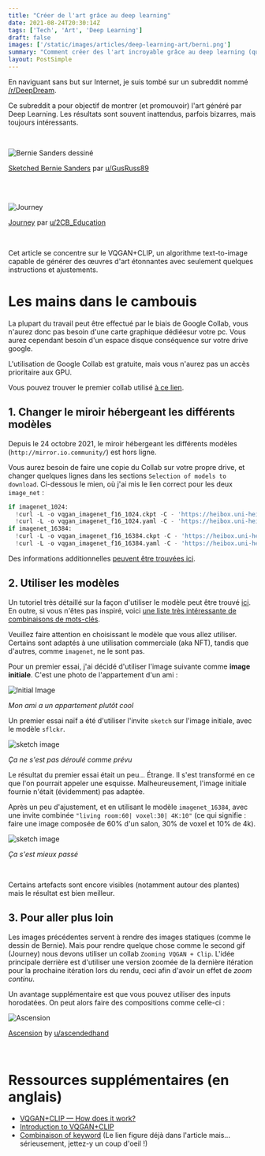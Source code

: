 ```yaml
---
title: "Créer de l'art grâce au deep learning"
date: 2021-08-24T20:30:14Z
tags: ['Tech', 'Art', 'Deep Learning']
draft: false
images: ['/static/images/articles/deep-learning-art/berni.png']
summary: "Comment créer des l'art incroyable grâce au deep learning (que vous pourriez potentiellement vendre sous forme de NFT)"
layout: PostSimple
---
```


En naviguant sans but sur Internet, je suis tombé sur un subreddit nommé [/r/DeepDream](https://www.reddit.com/r/deepdream/).

Ce subreddit a pour objectif de montrer (et promouvoir) l'art généré par Deep Learning. Les résultats sont souvent inattendus, parfois bizarres, mais toujours intéressants.

<br/>
<div style={{textAlign:"center"}}>

![Bernie Sanders dessiné](/static/images/articles/deep-learning-art/berni.png)

[Sketched Bernie Sanders](https://www.reddit.com/r/deepdream/comments/l36mbp/ran_a_bunch_of_bernies_through_different_styles/) par [u/GusRuss89](https://www.reddit.com/user/GusRuss89)

</div>
<br/>

<br />

<div style={{textAlign:"center"}}>

![Journey](/static/images/articles/deep-learning-art/Journey.gif)

[Journey](https://www.reddit.com/r/deepdream/comments/p0pzmh/journey_vqganclip/) par [u/2CB_Education](https://www.reddit.com/user/2CB_Education)

</div>
<br/>

Cet article se concentre sur le VQGAN+CLIP, un algorithme text-to-image capable de générer des œuvres d'art étonnantes avec seulement quelques instructions et ajustements.

# Les mains dans le cambouis

La plupart du travail peut être effectué par le biais de Google Collab, vous n'aurez donc pas besoin d'une carte graphique dédiéesur votre pc. Vous aurez cependant besoin d'un espace disque conséquence sur votre drive google.

L'utilisation de Google Collab est gratuite, mais vous n'aurez pas un accès prioritaire aux GPU.

Vous pouvez trouver le premier collab utilisé [à ce lien](https://colab.research.google.com/drive/1_4Jl0a7WIJeqy5LTjPJfZOwMZopG5C-W?usp=sharing#scrollTo=ZdlpRFL8UAlW).

## 1. Changer le miroir hébergeant les différents modèles

Depuis le 24 octobre 2021, le miroir hébergeant les différents modèles (`http://mirror.io.community/`) est hors ligne.

Vous aurez besoin de faire une copie du Collab sur votre propre drive, et changer quelques lignes dans les sections `Selection of models to download`. Ci-dessous le mien, où j'ai mis le lien correct pour les deux `image_net` :

```python
if imagenet_1024:
  !curl -L -o vqgan_imagenet_f16_1024.ckpt -C - 'https://heibox.uni-heidelberg.de/f/140747ba53464f49b476/?dl=1'
  !curl -L -o vqgan_imagenet_f16_1024.yaml -C - 'https://heibox.uni-heidelberg.de/f/6ecf2af6c658432c8298/?dl=1'
if imagenet_16384:
  !curl -L -o vqgan_imagenet_f16_16384.ckpt -C - 'https://heibox.uni-heidelberg.de/f/867b05fc8c4841768640/?dl=1'
  !curl -L -o vqgan_imagenet_f16_16384.yaml -C - 'https://heibox.uni-heidelberg.de/f/274fb24ed38341bfa753/?dl=1'

```

Des informations additionnelles [peuvent être trouvées ici](https://www.reddit.com/r/bigsleep/comments/p96pnh/a_site_that_hosts_some_vqgan_models_isnt_working/).

## 2. Utiliser les modèles

Un tutoriel très détaillé sur la façon d'utiliser le modèle peut être trouvé [ici](https://tuscriaturas.miraheze.org/wiki/Ayuda:Crear_im%C3%A1genes_con_VQGAN+CLIP). En outre, si vous n'êtes pas inspiré, voici [une liste très intéressante de combinaisons de mots-clés](https://imgur.com/a/SnSIQRu).

Veuillez faire attention en choisissant le modèle que vous allez utiliser. Certains sont adaptés à une utilisation commerciale (aka NFT), tandis que d'autres, comme `imagenet`, ne le sont pas.

Pour un premier essai, j'ai décidé d'utiliser l'image suivante comme **image initiale**. C'est une photo de l'appartement d'un ami :

 <div style={{textAlign:"center"}}>

![Initial Image](/static/images/articles/deep-learning-art/initialImage.png)

_Mon ami a un appartement plutôt cool_

</div>

Un premier essai naïf a été d'utiliser l'invite `sketch` sur l'image initiale, avec le modèle `sflckr`.

 <div style={{textAlign:"center"}}>

![sketch image](/static/images/articles/deep-learning-art/sketch.gif)

_Ça ne s'est pas déroulé comme prévu_

</div>
Le résultat du premier essai était un peu... Étrange.  Il s'est transformé en ce que l'on pourrait appeler une esquisse. Malheureusement, l'image initiale fournie n'était (évidemment) pas adaptée.

Après un peu d'ajustement, et en utilisant le modèle `imagenet_16384`, avec une invite combinée `"living room:60| voxel:30| 4K:10"` (ce qui signifie : faire une image composée de 60% d'un salon, 30% de voxel et 10% de 4k).

 <div style={{textAlign:"center"}}>

![sketch image](/static/images/articles/deep-learning-art/living_room_voxel.gif)

_Ça s'est mieux passé_

</div>
<br/>

Certains artefacts sont encore visibles (notamment autour des plantes) mais le résultat est bien meilleur.

## 3. Pour aller plus loin

Les images précédentes servent à rendre des images statiques (comme le dessin de Bernie). Mais pour rendre quelque chose comme le second gif (Journey) nous devons utiliser un collab `Zooming VQGAN + Clip`. L'idée principale derrière est d'utiliser une version zoomée de la dernière itération pour la prochaine itération lors du rendu, ceci afin d'avoir un effet de _zoom continu_.

Un avantage supplémentaire est que vous pouvez utiliser des inputs horodatées. On peut alors faire des compositions comme celle-ci :

<div style={{textAlign:"center"}}>

![Ascension](/static/images/articles/deep-learning-art/Ascension.gif)

[Ascension](https://www.reddit.com/r/deepdream/comments/p0my2e/ascension_zoom_vqgancliprife/) by [u/ascendedhand](https://www.reddit.com/user/ascendedhand)

</div>
<br/>

# Ressources supplémentaires (en anglais)

- [VQGAN+CLIP — How does it work?](https://alexasteinbruck.medium.com/vqgan-clip-how-does-it-work-210a5dca5e52)
- [Introduction to VQGAN+CLIP](https://sourceful.us/doc/935/introduction-to-vqganclip)
- [Combinaison of keyword](https://imgur.com/a/SnSIQRu) (Le lien figure déjà dans l'article mais... sérieusement, jettez-y un coup d'oeil !)
